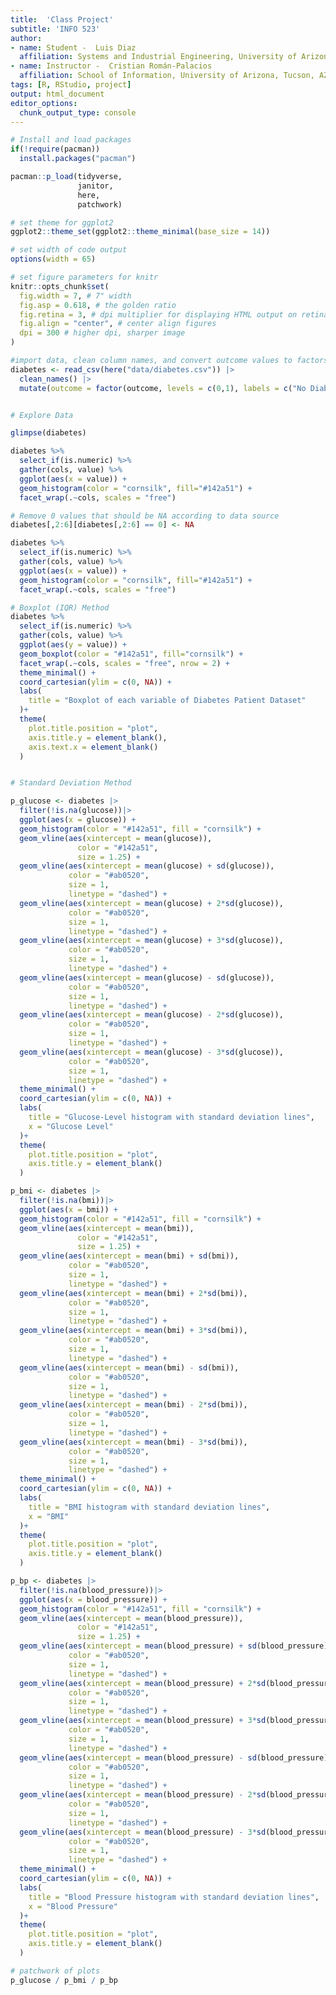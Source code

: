 ```yaml
---
title:  'Class Project'
subtitle: 'INFO 523'
author:
- name: Student -  Luis Diaz
  affiliation: Systems and Industrial Engineering, University of Arizona
- name: Instructor -  Cristian Román-Palacios
  affiliation: School of Information, University of Arizona, Tucson, AZ
tags: [R, RStudio, project]
output: html_document
editor_options: 
  chunk_output_type: console
---
```


```r
# Install and load packages
if(!require(pacman))
  install.packages("pacman")

pacman::p_load(tidyverse,
               janitor, 
               here, 
               patchwork)

# set theme for ggplot2
ggplot2::theme_set(ggplot2::theme_minimal(base_size = 14))

# set width of code output
options(width = 65)

# set figure parameters for knitr
knitr::opts_chunk$set(
  fig.width = 7, # 7" width
  fig.asp = 0.618, # the golden ratio
  fig.retina = 3, # dpi multiplier for displaying HTML output on retina
  fig.align = "center", # center align figures
  dpi = 300 # higher dpi, sharper image
)


```

```r
#import data, clean column names, and convert outcome values to factors
diabetes <- read_csv(here("data/diabetes.csv")) |>
  clean_names() |>
  mutate(outcome = factor(outcome, levels = c(0,1), labels = c("No Diabetes", "Diabetes")))


# Explore Data

glimpse(diabetes)

diabetes %>% 
  select_if(is.numeric) %>%  
  gather(cols, value) %>%  
  ggplot(aes(x = value)) + 
  geom_histogram(color = "cornsilk", fill="#142a51") + 
  facet_wrap(.~cols, scales = "free")

# Remove 0 values that should be NA according to data source
diabetes[,2:6][diabetes[,2:6] == 0] <- NA

diabetes %>% 
  select_if(is.numeric) %>%  
  gather(cols, value) %>%  
  ggplot(aes(x = value)) + 
  geom_histogram(color = "cornsilk", fill="#142a51") + 
  facet_wrap(.~cols, scales = "free")

# Boxplot (IQR) Method
diabetes %>% 
  select_if(is.numeric) %>%  
  gather(cols, value) %>% 
  ggplot(aes(y = value)) +
  geom_boxplot(color = "#142a51", fill="cornsilk") + 
  facet_wrap(.~cols, scales = "free", nrow = 2) +
  theme_minimal() +
  coord_cartesian(ylim = c(0, NA)) +
  labs(
    title = "Boxplot of each variable of Diabetes Patient Dataset"
  )+
  theme(
    plot.title.position = "plot",
    axis.title.y = element_blank(), 
    axis.text.x = element_blank()
  )


# Standard Deviation Method

p_glucose <- diabetes |>
  filter(!is.na(glucose))|>
  ggplot(aes(x = glucose)) +
  geom_histogram(color = "#142a51", fill = "cornsilk") +
  geom_vline(aes(xintercept = mean(glucose)),
               color = "#142a51", 
               size = 1.25) +
  geom_vline(aes(xintercept = mean(glucose) + sd(glucose)), 
             color = "#ab0520", 
             size = 1, 
             linetype = "dashed") +
  geom_vline(aes(xintercept = mean(glucose) + 2*sd(glucose)), 
             color = "#ab0520", 
             size = 1, 
             linetype = "dashed") +
  geom_vline(aes(xintercept = mean(glucose) + 3*sd(glucose)), 
             color = "#ab0520", 
             size = 1, 
             linetype = "dashed") +
  geom_vline(aes(xintercept = mean(glucose) - sd(glucose)), 
             color = "#ab0520", 
             size = 1, 
             linetype = "dashed") +
  geom_vline(aes(xintercept = mean(glucose) - 2*sd(glucose)), 
             color = "#ab0520", 
             size = 1, 
             linetype = "dashed") +
  geom_vline(aes(xintercept = mean(glucose) - 3*sd(glucose)), 
             color = "#ab0520", 
             size = 1, 
             linetype = "dashed") +
  theme_minimal() +
  coord_cartesian(ylim = c(0, NA)) +
  labs(
    title = "Glucose-Level histogram with standard deviation lines",
    x = "Glucose Level"
  )+
  theme(
    plot.title.position = "plot",
    axis.title.y = element_blank()
  )

p_bmi <- diabetes |>
  filter(!is.na(bmi))|>
  ggplot(aes(x = bmi)) +
  geom_histogram(color = "#142a51", fill = "cornsilk") +
  geom_vline(aes(xintercept = mean(bmi)),
               color = "#142a51", 
               size = 1.25) +
  geom_vline(aes(xintercept = mean(bmi) + sd(bmi)), 
             color = "#ab0520", 
             size = 1, 
             linetype = "dashed") +
  geom_vline(aes(xintercept = mean(bmi) + 2*sd(bmi)), 
             color = "#ab0520", 
             size = 1, 
             linetype = "dashed") +
  geom_vline(aes(xintercept = mean(bmi) + 3*sd(bmi)), 
             color = "#ab0520", 
             size = 1, 
             linetype = "dashed") +
  geom_vline(aes(xintercept = mean(bmi) - sd(bmi)), 
             color = "#ab0520", 
             size = 1, 
             linetype = "dashed") +
  geom_vline(aes(xintercept = mean(bmi) - 2*sd(bmi)), 
             color = "#ab0520", 
             size = 1, 
             linetype = "dashed") +
  geom_vline(aes(xintercept = mean(bmi) - 3*sd(bmi)), 
             color = "#ab0520", 
             size = 1, 
             linetype = "dashed") +
  theme_minimal() +
  coord_cartesian(ylim = c(0, NA)) +
  labs(
    title = "BMI histogram with standard deviation lines",
    x = "BMI"
  )+
  theme(
    plot.title.position = "plot",
    axis.title.y = element_blank()
  )

p_bp <- diabetes |>
  filter(!is.na(blood_pressure))|>
  ggplot(aes(x = blood_pressure)) +
  geom_histogram(color = "#142a51", fill = "cornsilk") +
  geom_vline(aes(xintercept = mean(blood_pressure)),
               color = "#142a51", 
               size = 1.25) +
  geom_vline(aes(xintercept = mean(blood_pressure) + sd(blood_pressure)), 
             color = "#ab0520", 
             size = 1, 
             linetype = "dashed") +
  geom_vline(aes(xintercept = mean(blood_pressure) + 2*sd(blood_pressure)), 
             color = "#ab0520", 
             size = 1, 
             linetype = "dashed") +
  geom_vline(aes(xintercept = mean(blood_pressure) + 3*sd(blood_pressure)), 
             color = "#ab0520", 
             size = 1, 
             linetype = "dashed") +
  geom_vline(aes(xintercept = mean(blood_pressure) - sd(blood_pressure)), 
             color = "#ab0520", 
             size = 1, 
             linetype = "dashed") +
  geom_vline(aes(xintercept = mean(blood_pressure) - 2*sd(blood_pressure)), 
             color = "#ab0520", 
             size = 1, 
             linetype = "dashed") +
  geom_vline(aes(xintercept = mean(blood_pressure) - 3*sd(blood_pressure)), 
             color = "#ab0520", 
             size = 1, 
             linetype = "dashed") +
  theme_minimal() +
  coord_cartesian(ylim = c(0, NA)) +
  labs(
    title = "Blood Pressure histogram with standard deviation lines",
    x = "Blood Pressure"
  )+
  theme(
    plot.title.position = "plot",
    axis.title.y = element_blank()
  )

# patchwork of plots
p_glucose / p_bmi / p_bp



```

